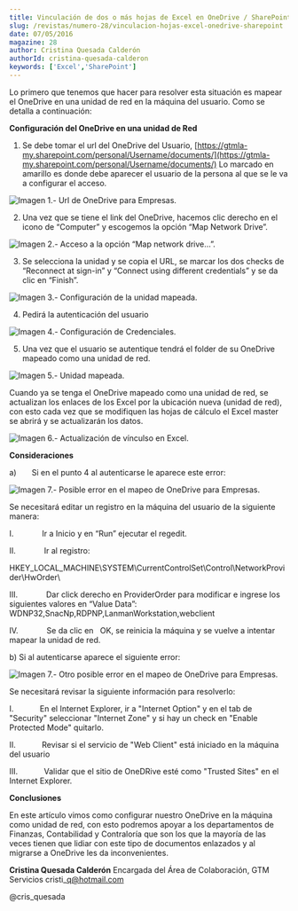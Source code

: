 ```yaml
---
title: Vinculación de dos o más hojas de Excel en OneDrive / SharePoint
slug: /revistas/numero-28/vinculacion-hojas-excel-onedrive-sharepoint
date: 07/05/2016
magazine: 28
author: Cristina Quesada Calderón
authorId: cristina-quesada-calderon
keywords: ['Excel','SharePoint']
---
```






Lo primero que tenemos que hacer para resolver esta situación es mapear el OneDrive en una unidad de red en la máquina del usuario. Como se detalla a continuación:

**Configuración del OneDrive en una unidad de Red**

1. Se debe tomar el url del OneDrive del Usuario, [https://gtmla-my.sharepoint.com/personal/Username/documents/](https://gtmla-my.sharepoint.com/personal/Username/documents/) 
Lo marcado en amarillo es donde debe aparecer el usuario de la persona al que se le va a configurar el acceso.

![Imagen 1.- Url de OneDrive para Empresas.](../../../images/numero28/vinculacion-hojas-de-excel-en-onedrive-sharepoint/image1.png)

2. Una vez que se tiene el link del OneDrive, hacemos clic derecho en el icono de “Computer” y escogemos la opción “Map Network Drive”.

![Imagen 2.- Acceso a la opción “Map network drive…”.](../../../images/numero28/vinculacion-hojas-de-excel-en-onedrive-sharepoint/image2.png)

3. Se selecciona la unidad y se copia el URL, se marcar los dos checks de “Reconnect at sign-in” y “Connect using different credentials” y se da clic en “Finish”.

![Imagen 3.- Configuración de la unidad mapeada.](../../../images/numero28/vinculacion-hojas-de-excel-en-onedrive-sharepoint/image3.png)

4. Pedirá la autenticación del usuario

![Imagen 4.- Configuración de Credenciales.](../../../images/numero28/vinculacion-hojas-de-excel-en-onedrive-sharepoint/image4.png)

5. Una vez que el usuario se autentique tendrá el folder de su OneDrive mapeado como una unidad de red.

![Imagen 5.- Unidad mapeada.](../../../images/numero28/vinculacion-hojas-de-excel-en-onedrive-sharepoint/image5.png)

Cuando ya se tenga el OneDrive mapeado como una unidad de red, se actualizan los enlaces de los Excel por la ubicación nueva (unidad de red), con esto cada vez que se modifiquen las hojas de cálculo el Excel master se abrirá y se actualizarán los datos.

![Imagen 6.- Actualización de vínculso en Excel.](../../../images/numero28/vinculacion-hojas-de-excel-en-onedrive-sharepoint/image6.png)

**Consideraciones**

a)       Si en el punto 4 al autenticarse le aparece este error:

![Imagen 7.- Posible error en el mapeo de OneDrive para Empresas.](../../../images/numero28/vinculacion-hojas-de-excel-en-onedrive-sharepoint/image7.png)

Se necesitará editar un registro en la máquina del usuario de la siguiente manera:

I.              Ir a Inicio y en “Run” ejecutar el regedit.



II.              Ir al registro:

HKEY\_LOCAL\_MACHINE\SYSTEM\CurrentControlSet\Control\NetworkProvider\HwOrder\



III.              Dar click derecho en ProviderOrder para modificar e ingrese los siguientes valores en “Value Data”: WDNP32,SnacNp,RDPNP,LanmanWorkstation,webclient



IV.              Se da clic en     OK, se reinicia la máquina y se vuelve a intentar mapear la unidad de red.

b)  Si al autenticarse aparece el siguiente error:

![Imagen 7.- Otro posible error en el mapeo de OneDrive para Empresas.](../../../images/numero28/vinculacion-hojas-de-excel-en-onedrive-sharepoint/image8.png)

Se necesitará revisar la siguiente información para resolverlo:

I.            En el Internet Explorer, ir a "Internet Option" y en el tab de "Security" seleccionar "Internet Zone" y si hay un check en "Enable Protected Mode" quitarlo.

II.            Revisar si el servicio de "Web Client" está iniciado en la máquina del usuario

III.            Validar que el sitio de OneDRive esté como "Trusted Sites" en el Internet Explorer.



**Conclusiones**

En este artículo vimos como configurar nuestro OneDrive en la máquina como unidad de red, con esto podremos apoyar a los departamentos de Finanzas, Contabilidad y Contraloría que son los que la mayoría de las veces tienen que lidiar con este tipo de documentos enlazados y al migrarse a OneDrive les da inconvenientes.


**Cristina Quesada Calderón**
Encargada del Área de Colaboración, GTM Servicios
cristi\_q@hotmail.com 

@cris\_quesada

 
 
